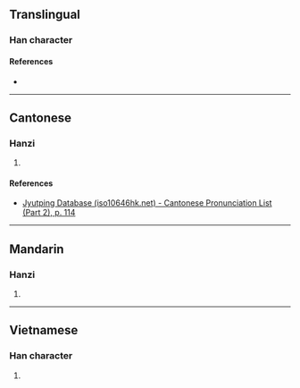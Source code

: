 {{character info/new}}
==Translingual==

===Han character===
{{Han char|rn=64|rad=手|as=07|sn=10|four=|canj=QRHG,QRMG|ids=⿰扌呈}}

====References====
* {{Han ref|kx=0431.290|dkj=12094|dj=0781.040|hdz=31883.020|uh=6330|ud=25392}}

----

==Cantonese==

===Hanzi===
{{yue-hanzi|jyut=[[caang4]]|y=chaang4}}

# {{defn|lang=yue|sort=手07}}

====References====
* [http://www.iso10646hk.net/jp/document/download.jsp Jyutping Database (iso10646hk.net) - Cantonese Pronunciation List (Part 2), p. 114]

----

==Mandarin==

===Hanzi===
{{cmn-hanzi|pin=[[chéng]] ([[cheng2]]), [[qiān]] ([[qian1]])|wg=ch'eng<sup>2</sup>, ch'ien<sup>1</sup>}}

# {{defn|lang=cmn|sort=手07}}

----

==Vietnamese==

===Han character===
{{vi-hantu|dềnh|rs=手07}}

# {{defn|lang=vi|sort=手07}}